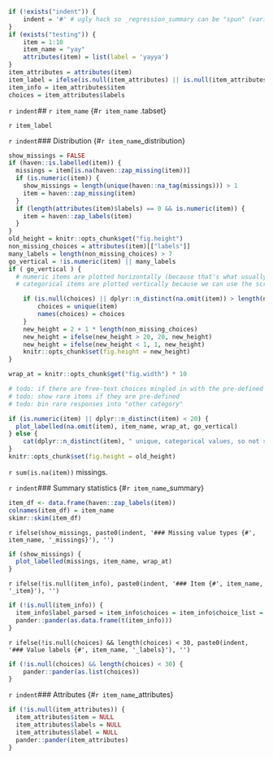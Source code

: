 ```r
if (!exists("indent")) {
	indent = '#' # ugly hack so _regression_summary can be "spun" (variables included via `r ` have to be available)
}
if (exists("testing")) {
	item = 1:10
	item_name = "yay"
	attributes(item) = list(label = 'yayya')
}
item_attributes = attributes(item)
item_label = ifelse(is.null(item_attributes) || is.null(item_attributes$label), "", item_attributes$label)
item_info = item_attributes$item
choices = item_attributes$labels
```

`r indent`## `r item_name` {#`r item_name` .tabset}

`r item_label`

`r indent`### Distribution {#`r item_name`_distribution}
```r
show_missings = FALSE
if (haven::is.labelled(item)) {
  missings = item[is.na(haven::zap_missing(item))]
  if (is.numeric(item)) {
    show_missings = length(unique(haven::na_tag(missings))) > 1
    item = haven::zap_missing(item)
  }
  if (length(attributes(item)$labels) == 0 && is.numeric(item)) {
    item = haven::zap_labels(item)
  }
}
old_height = knitr::opts_chunk$get("fig.height")
non_missing_choices = attributes(item)[["labels"]]
many_labels = length(non_missing_choices) > 7
go_vertical = !is.numeric(item) || many_labels
if ( go_vertical ) {
  # numeric items are plotted horizontally (because that's what usually expected)
  # categorical items are plotted vertically because we can use the screen real estate better this way

	if (is.null(choices) || dplyr::n_distinct(na.omit(item)) > length(non_missing_choices)) {
		choices = unique(item)
		names(choices) = choices
	}
	new_height = 2 + 1 * length(non_missing_choices)
	new_height = ifelse(new_height > 20, 20, new_height)
	new_height = ifelse(new_height < 1, 1, new_height)
	knitr::opts_chunk$set(fig.height = new_height)
}

wrap_at = knitr::opts_chunk$get("fig.width") * 10
```
```r
# todo: if there are free-text choices mingled in with the pre-defined ones, don't show
# todo: show rare items if they are pre-defined
# todo: bin rare responses into "other category"

if (is.numeric(item) || dplyr::n_distinct(item) < 20) {
  plot_labelled(na.omit(item), item_name, wrap_at, go_vertical)
} else {
	cat(dplyr::n_distinct(item), " unique, categorical values, so not shown.")
}
knitr::opts_chunk$set(fig.height = old_height)
```

`r sum(is.na(item))` missings.

`r indent`### Summary statistics {#`r item_name`_summary}
```r
item_df <- data.frame(haven::zap_labels(item))
colnames(item_df) = item_name
skimr::skim(item_df)
```

`r ifelse(show_missings, paste0(indent, '### Missing value types {#', item_name, '_missings}'), '')`
```r
if (show_missings) {
  plot_labelled(missings, item_name, wrap_at)
}
```

`r ifelse(!is.null(item_info), paste0(indent, '### Item {#', item_name, '_item}'), '')`

```r
if (!is.null(item_info)) {
  item_info$label_parsed = item_info$choices = item_info$choice_list = item_info$study_id = item_info$id = NULL
  pander::pander(as.data.frame(t(item_info)))
}
```


`r ifelse(!is.null(choices) && length(choices) < 30, paste0(indent, '### Value labels {#', item_name, '_labels}'), '')`
```r
if (!is.null(choices) && length(choices) < 30) {
	pander::pander(as.list(choices))
}
```


`r indent`### Attributes {#`r item_name`_attributes}
```r
if (!is.null(item_attributes)) {
  item_attributes$item = NULL
  item_attributes$labels = NULL
  item_attributes$label = NULL
  pander::pander(item_attributes)
}
```

